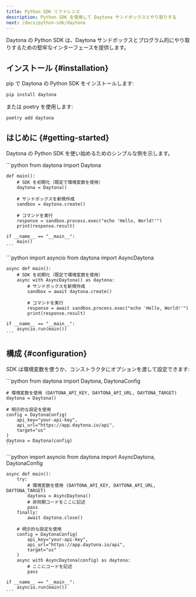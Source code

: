 ```yaml
---
title: Python SDK リファレンス
description: Python SDK を使用して Daytona サンドボックスとやり取りする
next: /docs/python-sdk/daytona
---
```



Daytona の Python SDK は、Daytona サンドボックスとプログラム的にやり取りするための堅牢なインターフェースを提供します。

## インストール {#installation}

pip で Daytona の Python SDK をインストールします:

```bash
pip install daytona
```

または poetry を使用します:

```bash
poetry add daytona
```

## はじめに {#getting-started}

Daytona の Python SDK を使い始めるためのシンプルな例を示します。

<Tabs>
  <TabItem label="Sync" icon="seti:python">
    ```python
    from daytona import Daytona

    def main():
        # SDK を初期化（既定で環境変数を使用）
        daytona = Daytona()

        # サンドボックスを新規作成
        sandbox = daytona.create()

        # コマンドを実行
        response = sandbox.process.exec("echo 'Hello, World!'")
        print(response.result)

    if __name__ == "__main__":
        main()
    ```
  </TabItem>

  <TabItem label="Async" icon="seti:python">
    ```python
    import asyncio
    from daytona import AsyncDaytona

    async def main():
        # SDK を初期化（既定で環境変数を使用）
        async with AsyncDaytona() as daytona:
            # サンドボックスを新規作成
            sandbox = await daytona.create()

            # コマンドを実行
            response = await sandbox.process.exec("echo 'Hello, World!'")
            print(response.result)

    if __name__ == "__main__":
        asyncio.run(main())
    ```
  </TabItem>
</Tabs>

## 構成 {#configuration}

SDK は環境変数を使うか、コンストラクタにオプションを渡して設定できます:

<Tabs>
  <TabItem label="Sync" icon="seti:python">
    ```python
    from daytona import Daytona, DaytonaConfig

    # 環境変数を使用 (DAYTONA_API_KEY, DAYTONA_API_URL, DAYTONA_TARGET)
    daytona = Daytona()

    # 明示的な設定を使用
    config = DaytonaConfig(
        api_key="your-api-key",
        api_url="https://app.daytona.io/api",
        target="us"
    )
    daytona = Daytona(config)
    ```
  </TabItem>

  <TabItem label="Async" icon="seti:python">
    ```python
    import asyncio
    from daytona import AsyncDaytona, DaytonaConfig

    async def main():
        try:
            # 環境変数を使用 (DAYTONA_API_KEY, DAYTONA_API_URL, DAYTONA_TARGET)
            daytona = AsyncDaytona()
            # 非同期コードをここに記述
            pass
        finally:
            await daytona.close()

        # 明示的な設定を使用
        config = DaytonaConfig(
            api_key="your-api-key",
            api_url="https://app.daytona.io/api",
            target="us"
        )
        async with AsyncDaytona(config) as daytona:
            # ここにコードを記述
            pass

    if __name__ == "__main__":
        asyncio.run(main())
    ```
  </TabItem>
</Tabs>
